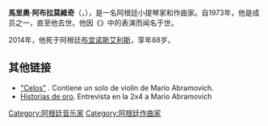 {{Infobox musical artist
| name            = 馬里奧·阿布拉莫維奇
| image           = Abramovich el dia de su casamiento.jpg
| caption         = 阿布拉莫維奇与妻子
| image_size      = 200px
| background      = 演奏者
| birth_name      = Mario Abramovich
| alias           = 
| birth_date      = {{birth date|1926|10|31|df=y}}
| birth_place     = [[阿根廷|阿根廷]] 
| death_date      = {{death date and age|2014|12|01|1926|10|31|df=y}}
| death_place     = [[阿根廷|阿根廷]][[布宜诺斯艾利斯|布宜诺斯艾利斯]]
| instrument      = [[小提琴|小提琴]]
| genre           = [[探戈|探戈]]
| occupation      = 小提琴家、作曲家
| years_active    = 
| label           = 
| associated_acts = 首席六重奏
| website         = 
| notable_instruments = 
}}
'''馬里奧·阿布拉莫維奇'''（{{lang|en|'''Mario Abramovich'''}}，{{bd|1926年|10月31日|2014年|12月1日|catIdx=Abramovich}}），是一名阿根廷小提琴家和作曲家。自1973年，他是{{le|首席六重奏|Sexteto Mayor}}成员之一，直至他去世。他因《{{le|祸根 (专辑)|Bête Noire (album)|祸根}}》中的表演而闻名于世。

2014年，他死于阿根廷[[布宜诺斯艾利斯|布宜诺斯艾利斯]]，享年88岁。

==其他链接==
*[http://www.youtube.com/watch?gl=ES&hl=es&v=Ylh9_UtP6Zw "Celos"] {{Wayback|url=http://www.youtube.com/watch?gl=ES&hl=es&v=Ylh9_UtP6Zw |date=20160913003437 }}. Contiene un solo de violin de Mario Abramovich.
*[http://www.esnips.com/doc/704c598a-82e1-4ee4-bbfb-bf96843436b9/Entrevista-2x4-Abu Historias de oro]{{dead link|date=十一月 2017 |bot=InternetArchiveBot }}. Entrevista en la 2x4 a Mario Abramovich

{{authority control}}
{{DEFAULTSORT:Abramovich, Mario}}
[[Category:阿根廷音乐家|Category:阿根廷音乐家]]
[[Category:阿根廷作曲家|Category:阿根廷作曲家]]
{{Argentina-stub}}